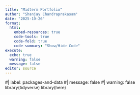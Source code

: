 ```yaml
---
title: "Midterm Portfolio"
author: "Shanjay Chandraprakasam"
date: "2025-10-26"
format:
  html:
    embed-resources: true
    code-tools: true
    code-fold: true
    code-summary: "Show/Hide Code"
execute:
  echo: true
  warning: false
  message: false
editor: source
---
```


#| label: packages-and-data
#| message: false
#| warning: false
library(tidyverse)
library(here)